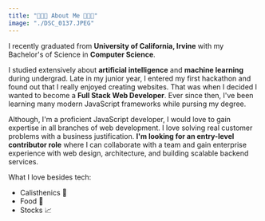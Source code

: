 ```yaml
---
title: "👨🏻‍💻 About Me 👨🏻‍💻"
image: "./DSC_0137.JPEG"
---
```


I recently graduated from <strong>University of California, Irvine</strong> with my Bachelor's of Science in <strong>Computer Science</strong>.

I studied extensively about <strong>artificial intelligence</strong> and <strong>machine learning</strong> during undergrad. Late in my junior year, I entered my first hackathon and
found out that I really enjoyed creating websites. That was when I decided I wanted to become a <strong>Full Stack Web Developer</strong>. Ever since then, I've been learning many modern
JavaScript frameworks while pursing my degree.

Although, I'm a proficient JavaScript developer, I would love to gain expertise in all branches of web development. I love solving real customer
problems with a business justification. <strong>I'm looking for an entry-level contributor role</strong> where I can collaborate with
a team and gain enterprise experience with web design, architecture, and building scalable backend services.

What I love besides tech:

- Calisthenics 🤸
- Food 🍛
- Stocks 📈
